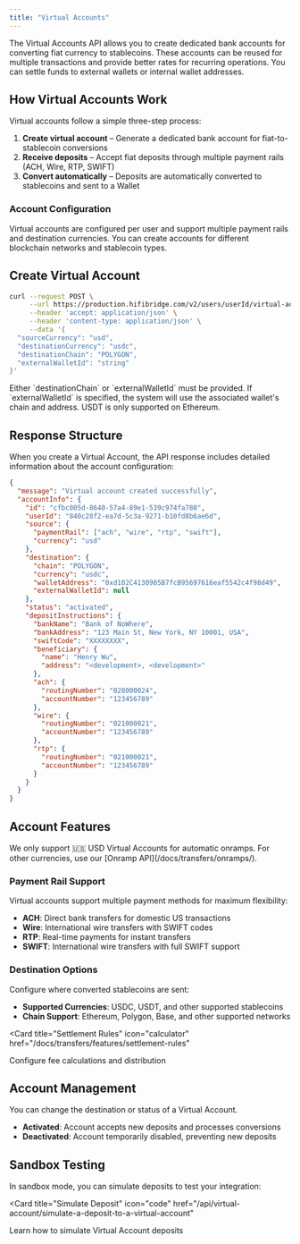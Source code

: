 ```yaml
---
title: "Virtual Accounts"
---
```


The Virtual Accounts API allows you to create dedicated bank accounts for converting fiat currency to stablecoins. These accounts can be reused for multiple transactions and provide better rates for recurring operations. You can settle funds to external wallets or internal wallet addresses.

## How Virtual Accounts Work

Virtual accounts follow a simple three-step process:

1. **Create virtual account** – Generate a dedicated bank account for fiat-to-stablecoin conversions
2. **Receive deposits** – Accept fiat deposits through multiple payment rails (ACH, Wire, RTP, SWIFT)
3. **Convert automatically** – Deposits are automatically converted to stablecoins and sent to a Wallet

### Account Configuration

Virtual accounts are configured per user and support multiple payment rails and destination currencies. You can create accounts for different blockchain networks and stablecoin types.

## Create Virtual Account

```bash
curl --request POST \
     --url https://production.hifibridge.com/v2/users/userId/virtual-accounts \
     --header 'accept: application/json' \
     --header 'content-type: application/json' \
     --data '{
  "sourceCurrency": "usd",
  "destinationCurrency": "usdc",
  "destinationChain": "POLYGON",
  "externalWalletId": "string"
}'
```

<Note>
  Either `destinationChain` or `externalWalletId` must be provided. If
  `externalWalletId` is specified, the system will use the associated wallet's
  chain and address. USDT is only supported on Ethereum.
</Note>

## Response Structure

When you create a Virtual Account, the API response includes detailed information about the account configuration:

```json
{
  "message": "Virtual account created successfully",
  "accountInfo": {
    "id": "cfbc005d-8640-57a4-89e1-539c974fa780",
    "userId": "840c28f2-ea7d-5c3a-9271-b10fd8b6ae6d",
    "source": {
      "paymentRail": ["ach", "wire", "rtp", "swift"],
      "currency": "usd"
    },
    "destination": {
      "chain": "POLYGON",
      "currency": "usdc",
      "walletAddress": "0xd102C4130985B7fcB95697616eaf5542c4f98d49",
      "externalWalletId": null
    },
    "status": "activated",
    "depositInstructions": {
      "bankName": "Bank of NoWhere",
      "bankAddress": "123 Main St, New York, NY 10001, USA",
      "swiftCode": "XXXXXXXX",
      "beneficiary": {
        "name": "Henry Wu",
        "address": "<development>, <development>"
      },
      "ach": {
        "routingNumber": "028000024",
        "accountNumber": "123456789"
      },
      "wire": {
        "routingNumber": "021000021",
        "accountNumber": "123456789"
      },
      "rtp": {
        "routingNumber": "021000021",
        "accountNumber": "123456789"
      }
    }
  }
}
```

## Account Features

<Warning>
  We only support 🇺🇸 USD Virtual Accounts for automatic onramps. For other
  currencies, use our [Onramp API](/docs/transfers/onramps/).
</Warning>

### Payment Rail Support

Virtual accounts support multiple payment methods for maximum flexibility:

- **ACH**: Direct bank transfers for domestic US transactions
- **Wire**: International wire transfers with SWIFT codes
- **RTP**: Real-time payments for instant transfers
- **SWIFT**: International wire transfers with full SWIFT support

### Destination Options

Configure where converted stablecoins are sent:

- **Supported Currencies**: USDC, USDT, and other supported stablecoins
- **Chain Support**: Ethereum, Polygon, Base, and other supported networks

<Card
  title="Settlement Rules"
  icon="calculator"
  href="/docs/transfers/features/settlement-rules"
>
  Configure fee calculations and distribution
</Card>

## Account Management

You can change the destination or status of a Virtual Account.

- **Activated**: Account accepts new deposits and processes conversions
- **Deactivated**: Account temporarily disabled, preventing new deposits

<CardGroup cols={2}>
  <Card
    title="Update Account"
    icon="pen-to-square"
    href="api/virtual-account/update-a-virtual-account"
  ></Card>
  <Card
    title="Deactivate Account"
    icon="circle-stop"
    href="/api/virtual-account/deactivate-a-virtual-account"
  ></Card>
</CardGroup>

## Sandbox Testing

In sandbox mode, you can simulate deposits to test your integration:

<Card
  title="Simulate Deposit"
  icon="code"
  href="/api/virtual-account/simulate-a-deposit-to-a-virtual-account"
>
  Learn how to simulate Virtual Account deposits
</Card>
